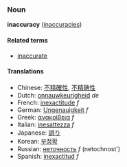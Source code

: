 ===Noun===
'''inaccuracy''' ([[inaccuracies]])

====Related terms====
*[[inaccurate]]

====Translations====
*Chinese: [[不精確性]], [[不精确性]]
*Dutch: [[onnauwkeurigheid]] ''de''
*French: [[inexactitude]] ''f''
*German: [[Ungenauigkeit]] ''f''
*Greek: [[ανακρίβεια]] ''f''
*Italian: [[inesattezza]] ''f''
*Japanese: [[誤り]]
*Korean: [[부정확]]
*Russian: [[неточность]] ''f'' (netochnost')
*Spanish: [[inexactitud]] ''f''